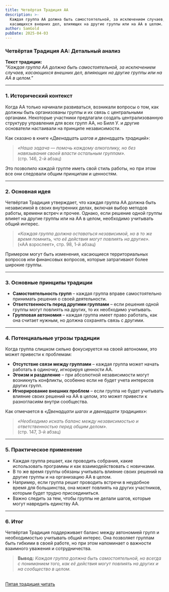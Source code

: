```yaml
---
title: Четвёртая Традиция АА
description: >-
  Каждая группа АА должна быть самостоятельной, за исключением случаев,
  касающихся внешних дел, влияющих на другие группы или на АА в целом.
author: SamGold
pubDate: 2025-04-03
---
```

### **Четвёртая Традиция АА: Детальный анализ**

**Текст традиции:**\
*"Каждая группа АА должна быть самостоятельной, за исключением случаев, касающихся внешних дел, влияющих на другие группы или на АА в целом."*

---

### **1. Исторический контекст**

Когда АА только начинали развиваться, возникали вопросы о том, как должны быть организованы группы и их связь с центральными органами. Некоторые участники предлагали создать централизованную структуру управления для всех групп АА, но Билл У. и другие основатели настаивали на принципе независимости.

Как сказано в книге *«Двенадцать шагов и двенадцать традиций»*:

> *«Наша задача — помочь каждому алкоголику, но без навязывания своей власти остальным группам».*\
> (стр. 146, 2-й абзац)

Это позволило каждой группе иметь свой стиль работы, но при этом все они следовали общим принципам и ценностям.

---

### **2. Основная идея**

Четвёртая Традиция утверждает, что каждая группа АА должна быть независимой в своих внутренних делах, включая выбор методов работы, времени встреч и прочее. Однако, если решение одной группы влияет на другие группы или на АА в целом, необходимо учитывать общий интерес.

> *«Каждая группа должна оставаться независимой, но в то же время помнить, что её действия могут повлиять на другие».*\
> («АА взрослеет», стр. 98, 1-й абзац)

Примером могут быть изменения, касающиеся территориальных вопросов или финансовых вопросов, которые затрагивают более широкие группы.

---

### **3. Основные принципы традиции**

* **Самостоятельность групп** – каждая группа вправе самостоятельно принимать решения о своей деятельности.
* **Ответственность перед другими группами** – если решения одной группы могут повлиять на других, то их необходимо учитывать.
* **Групповая автономия** – каждая группа имеет право работать, как она считает нужным, но должна сохранять связь с другими.

---

### **4. Потенциальные угрозы традиции**

Когда группа слишком сильно фокусируется на своей автономии, это может привести к проблемам:

* **Отсутствие связи между группами** – каждая группа может начать работать в одиночку, игнорируя ценности АА.
* **Эгоизм и разделение** – при абсолютной независимости могут возникнуть конфликты, особенно если не будет учета интересов других групп.
* **Игнорирование внешних проблем** – если группа не будет учитывать влияние своих решений на АА в целом, это может привести к разногласиям внутри сообщества.

Как отмечается в *«Двенадцати шагах и двенадцати традициях»*:

> *«Необходимо искать баланс между независимостью и ответственностью перед общим делом».*\
> (стр. 147, 3-й абзац)

---

### **5. Практическое применение**

* Каждая группа решает, как проводить собрания, какие использовать программы и как взаимодействовать с новичками.
* В то же время группы обязаны учитывать влияние своих решений на другие группы и на организацию АА в целом.
* Например, если группа решит проводить встречи в неудобное время для большинства, она может повлиять на других участников, которым будет трудно присоединиться.
* Важно следить за тем, чтобы группы не делали шагов, которые могут навредить единству АА.

---

### **6. Итог**

Четвёртая Традиция поддерживает баланс между автономией групп и необходимостью учитывать общий интерес. Она позволяет группам быть гибкими в своей работе, но при этом напоминает о важности взаимного уважения и сотрудничества.

> **Вывод:** *Каждая группа должна быть самостоятельной, но всегда с пониманием того, как её действия могут повлиять на других и на сообщество в целом.*

\
[Пятая традиция читать](/archive/pyataya-tradicziya-aa/)
